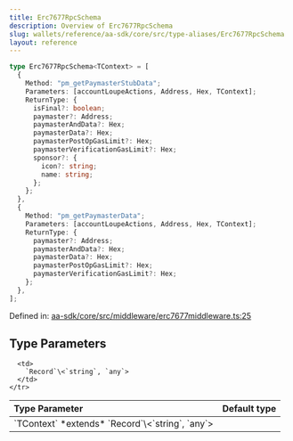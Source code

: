 ```yaml
---
title: Erc7677RpcSchema
description: Overview of Erc7677RpcSchema
slug: wallets/reference/aa-sdk/core/src/type-aliases/Erc7677RpcSchema
layout: reference
---
```


```ts
type Erc7677RpcSchema<TContext> = [
  {
    Method: "pm_getPaymasterStubData";
    Parameters: [accountLoupeActions, Address, Hex, TContext];
    ReturnType: {
      isFinal?: boolean;
      paymaster?: Address;
      paymasterAndData?: Hex;
      paymasterData?: Hex;
      paymasterPostOpGasLimit?: Hex;
      paymasterVerificationGasLimit?: Hex;
      sponsor?: {
        icon?: string;
        name: string;
      };
    };
  },
  {
    Method: "pm_getPaymasterData";
    Parameters: [accountLoupeActions, Address, Hex, TContext];
    ReturnType: {
      paymaster?: Address;
      paymasterAndData?: Hex;
      paymasterData?: Hex;
      paymasterPostOpGasLimit?: Hex;
      paymasterVerificationGasLimit?: Hex;
    };
  },
];
```

Defined in: [aa-sdk/core/src/middleware/erc7677middleware.ts:25](https://github.com/alchemyplatform/aa-sdk/blob/08da565ff1e1b5bcae4581d79993c4ed9e522c16/aa-sdk/core/src/middleware/erc7677middleware.ts#L25)

## Type Parameters

<table>
  <thead>
    <tr>
      <th align="left">Type Parameter</th>
      <th align="left">Default type</th>
    </tr>
  </thead>

  <tbody>
    <tr>
      <td>
        `TContext` *extends* `Record`\<`string`, `any`>
      </td>

      <td>
        `Record`\<`string`, `any`>
      </td>
    </tr>

  </tbody>
</table>
